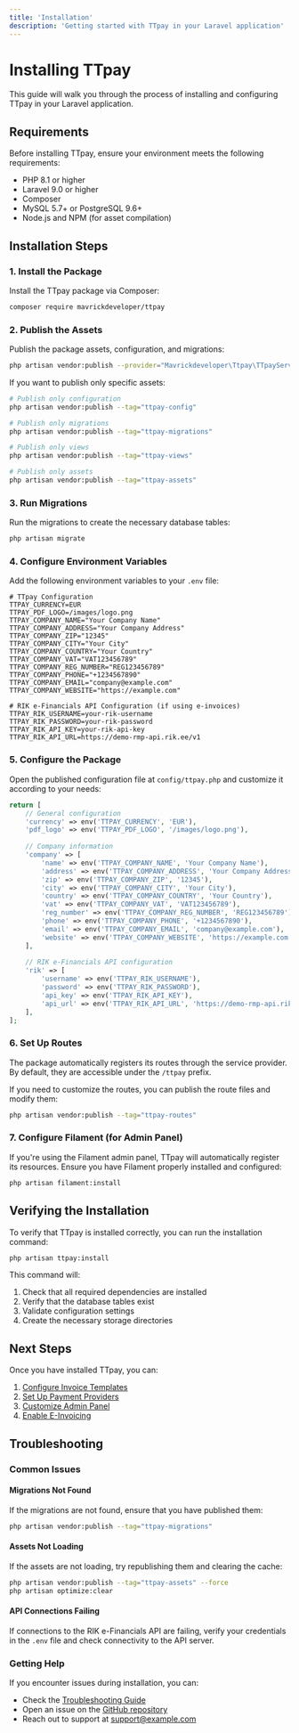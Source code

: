 ```yaml
---
title: 'Installation'
description: 'Getting started with TTpay in your Laravel application'
---
```


# Installing TTpay

This guide will walk you through the process of installing and configuring TTpay in your Laravel application.

## Requirements

Before installing TTpay, ensure your environment meets the following requirements:

- PHP 8.1 or higher
- Laravel 9.0 or higher
- Composer
- MySQL 5.7+ or PostgreSQL 9.6+
- Node.js and NPM (for asset compilation)

## Installation Steps

### 1. Install the Package

Install the TTpay package via Composer:

```bash
composer require mavrickdeveloper/ttpay
```

### 2. Publish the Assets

Publish the package assets, configuration, and migrations:

```bash
php artisan vendor:publish --provider="Mavrickdeveloper\Ttpay\TTpayServiceProvider"
```

If you want to publish only specific assets:

```bash
# Publish only configuration
php artisan vendor:publish --tag="ttpay-config"

# Publish only migrations
php artisan vendor:publish --tag="ttpay-migrations"

# Publish only views
php artisan vendor:publish --tag="ttpay-views"

# Publish only assets
php artisan vendor:publish --tag="ttpay-assets"
```

### 3. Run Migrations

Run the migrations to create the necessary database tables:

```bash
php artisan migrate
```

### 4. Configure Environment Variables

Add the following environment variables to your `.env` file:

```env
# TTpay Configuration
TTPAY_CURRENCY=EUR
TTPAY_PDF_LOGO=/images/logo.png
TTPAY_COMPANY_NAME="Your Company Name"
TTPAY_COMPANY_ADDRESS="Your Company Address"
TTPAY_COMPANY_ZIP="12345"
TTPAY_COMPANY_CITY="Your City"
TTPAY_COMPANY_COUNTRY="Your Country"
TTPAY_COMPANY_VAT="VAT123456789"
TTPAY_COMPANY_REG_NUMBER="REG123456789"
TTPAY_COMPANY_PHONE="+1234567890"
TTPAY_COMPANY_EMAIL="company@example.com"
TTPAY_COMPANY_WEBSITE="https://example.com"

# RIK e-Financials API Configuration (if using e-invoices)
TTPAY_RIK_USERNAME=your-rik-username
TTPAY_RIK_PASSWORD=your-rik-password
TTPAY_RIK_API_KEY=your-rik-api-key
TTPAY_RIK_API_URL=https://demo-rmp-api.rik.ee/v1
```

### 5. Configure the Package

Open the published configuration file at `config/ttpay.php` and customize it according to your needs:

```php
return [
    // General configuration
    'currency' => env('TTPAY_CURRENCY', 'EUR'),
    'pdf_logo' => env('TTPAY_PDF_LOGO', '/images/logo.png'),
    
    // Company information
    'company' => [
        'name' => env('TTPAY_COMPANY_NAME', 'Your Company Name'),
        'address' => env('TTPAY_COMPANY_ADDRESS', 'Your Company Address'),
        'zip' => env('TTPAY_COMPANY_ZIP', '12345'),
        'city' => env('TTPAY_COMPANY_CITY', 'Your City'),
        'country' => env('TTPAY_COMPANY_COUNTRY', 'Your Country'),
        'vat' => env('TTPAY_COMPANY_VAT', 'VAT123456789'),
        'reg_number' => env('TTPAY_COMPANY_REG_NUMBER', 'REG123456789'),
        'phone' => env('TTPAY_COMPANY_PHONE', '+1234567890'),
        'email' => env('TTPAY_COMPANY_EMAIL', 'company@example.com'),
        'website' => env('TTPAY_COMPANY_WEBSITE', 'https://example.com'),
    ],
    
    // RIK e-Financials API configuration
    'rik' => [
        'username' => env('TTPAY_RIK_USERNAME'),
        'password' => env('TTPAY_RIK_PASSWORD'),
        'api_key' => env('TTPAY_RIK_API_KEY'),
        'api_url' => env('TTPAY_RIK_API_URL', 'https://demo-rmp-api.rik.ee/v1'),
    ],
];
```

### 6. Set Up Routes

The package automatically registers its routes through the service provider. By default, they are accessible under the `/ttpay` prefix.

If you need to customize the routes, you can publish the route files and modify them:

```bash
php artisan vendor:publish --tag="ttpay-routes"
```

### 7. Configure Filament (for Admin Panel)

If you're using the Filament admin panel, TTpay will automatically register its resources. Ensure you have Filament properly installed and configured:

```bash
php artisan filament:install
```

## Verifying the Installation

To verify that TTpay is installed correctly, you can run the installation command:

```bash
php artisan ttpay:install
```

This command will:

1. Check that all required dependencies are installed
2. Verify that the database tables exist
3. Validate configuration settings
4. Create the necessary storage directories

## Next Steps

Once you have installed TTpay, you can:

1. [Configure Invoice Templates](/essentials/invoice-templates)
2. [Set Up Payment Providers](/essentials/payment-providers)
3. [Customize Admin Panel](/essentials/admin-panel)
4. [Enable E-Invoicing](/essentials/e-invoicing)

## Troubleshooting

### Common Issues

#### Migrations Not Found

If the migrations are not found, ensure that you have published them:

```bash
php artisan vendor:publish --tag="ttpay-migrations"
```

#### Assets Not Loading

If the assets are not loading, try republishing them and clearing the cache:

```bash
php artisan vendor:publish --tag="ttpay-assets" --force
php artisan optimize:clear
```

#### API Connections Failing

If connections to the RIK e-Financials API are failing, verify your credentials in the `.env` file and check connectivity to the API server.

### Getting Help

If you encounter issues during installation, you can:

- Check the [Troubleshooting Guide](/essentials/troubleshooting)
- Open an issue on the [GitHub repository](https://github.com/mavrickdeveloper/ttpay/issues)
- Reach out to support at support@example.com
